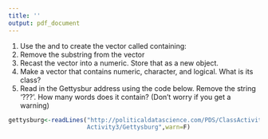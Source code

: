 ```yaml
---
title: ''
output: pdf_document
---
```

  

\begin{center}
{\large    Statistical Computing\\
   Activity 3 }
\end{center}

\subsubsection*{Write the R code to answer the following questions.}


1. Use the \texttt{seq()} and \texttt{paste()} to create the vector called \texttt{varnames} containing: \texttt{"Var1" "Var2" "Var3" "Var4" "Var5" "Var6"}
2. Remove the substring \texttt{``Var''} from the \texttt{varnames} vector
3. Recast the \texttt{varnames} vector into a numeric. Store that as a new object.
4. Make a vector that contains  numeric, character, and logical.  What is its class?
5. Read in the Gettysbur address using the code below.  Remove the string '???'.  How many words does it contain? (Don't worry if you get a warning)

```r
gettysburg<-readLines("http://politicaldatascience.com/PDS/ClassActivities/
                      Activity3/Gettysburg",warn=F)
```
